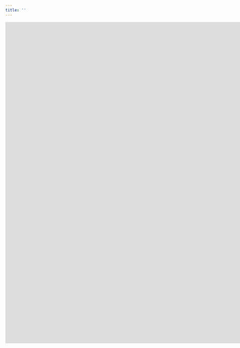 ```yaml
---
title: ''
---
```


<style>
table, th, td {
  border: 1px solid black;
  border-collapse: collapse;
}
body {
text-align: justify}
.main-container {
  max-width: 1850px;
  margin-left: auto;
  margin-right: auto;
}
</style>

<!-- ## UCSC Browser {.tabset .tabset-fade} -->

<!-- Select a **gene/feature** from the **Count Data** table and then copy paste to **Genome Browser**.  -->

<!-- You can use the **Cluster** field to search for genes that are markers of Cell Types. -->

<!-- ### Count Data -->

<!-- ```{r echo=FALSE, include=FALSE} -->
<!-- knitr::opts_chunk$set(warning = FALSE, message = FALSE)  -->
<!-- library(DT) -->
<!-- library(knitr) -->
<!-- datax_atac <- read.table("files/atac_feature_metadata_human.tsv", header = T, sep = "\t", row.names = NULL) -->
<!-- datax_cage <- read.table("files/cage_feature_metadata_human.tsv", header = T, sep = "\t", row.names = NULL) -->
<!-- ``` -->

<!-- #### **ATAC-Seq** -->

<!-- <div align="center"> -->
<!-- ``` {r fig1, echo = FALSE, include=TRUE} -->
<!-- DT::datatable(datax_atac, class = 'display responsive nowrap', filter = 'top', options = list(scrollX = TRUE), rownames = FALSE) -->
<!-- ``` -->
<!-- </div> -->

<!-- #### **CAGE-Seq** -->

<!-- <div align="center"> -->
<!-- ``` {r fig2, echo = FALSE, include=TRUE} -->
<!-- DT::datatable(datax_cage, class = 'display responsive nowrap', filter = 'top', options = list(scrollX = TRUE), rownames = FALSE) -->
<!-- ``` -->
<!-- </div> -->

<!-- ### Genome Browser -->

<div align="center">
  <iframe width='1850px' height='1000px' frameBorder='0' src='https://genome.ucsc.edu/cgi-bin/hgTracks?db=mm10&lastVirtModeType=default&lastVirtModeExtraState=&virtModeType=default&virtMode=0&nonVirtPosition=&position=chr18%3A15393391%2D15410982&hgsid=1402705023_aKIR7wgaDGxjpAodVTAk7KXf1wpp'>
    <p>Your browser does not support iframes</p>
  </iframe>
</div>